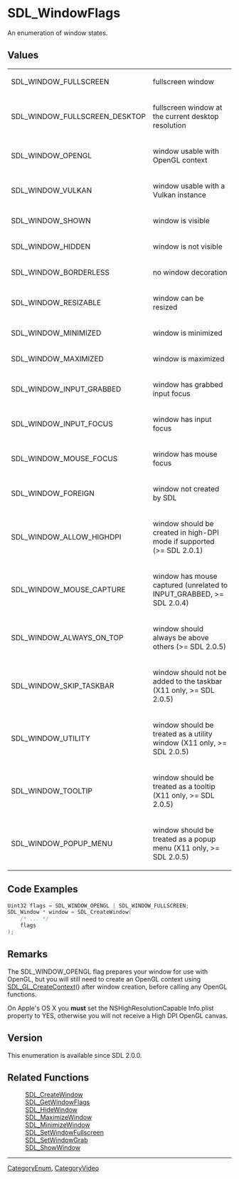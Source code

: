 = SDL_WindowFlags =
An enumeration of window states.


== Values ==
{|
|SDL_WINDOW_FULLSCREEN
|fullscreen window
|-
|SDL_WINDOW_FULLSCREEN_DESKTOP
|fullscreen window at the current desktop resolution
|-
|SDL_WINDOW_OPENGL
|window usable with OpenGL context
|-
|SDL_WINDOW_VULKAN
|window usable with a Vulkan instance
|-
|SDL_WINDOW_SHOWN
|window is visible
|-
|SDL_WINDOW_HIDDEN
|window is not visible
|-
|SDL_WINDOW_BORDERLESS
|no window decoration
|-
|SDL_WINDOW_RESIZABLE
|window can be resized
|-
|SDL_WINDOW_MINIMIZED
|window is minimized
|-
|SDL_WINDOW_MAXIMIZED
|window is maximized
|-
|SDL_WINDOW_INPUT_GRABBED
|window has grabbed input focus
|-
|SDL_WINDOW_INPUT_FOCUS
|window has input focus
|-
|SDL_WINDOW_MOUSE_FOCUS
|window has mouse focus
|-
|SDL_WINDOW_FOREIGN
|window not created by SDL
|-
|SDL_WINDOW_ALLOW_HIGHDPI
|window should be created in high-DPI mode if supported (>= SDL 2.0.1)
|-
|SDL_WINDOW_MOUSE_CAPTURE
|window has mouse captured (unrelated to INPUT_GRABBED, >= SDL 2.0.4)
|-
|SDL_WINDOW_ALWAYS_ON_TOP
| window should always be above others (>= SDL 2.0.5)
|-
|SDL_WINDOW_SKIP_TASKBAR
|window should not be added to the taskbar (X11 only, >= SDL 2.0.5)
|-
|SDL_WINDOW_UTILITY
|window should be treated as a utility window (X11 only, >= SDL 2.0.5)
|-
|SDL_WINDOW_TOOLTIP
|window should be treated as a tooltip (X11 only, >= SDL 2.0.5)
|-
|SDL_WINDOW_POPUP_MENU
|window should be treated as a popup menu (X11 only, >= SDL 2.0.5)
|}

== Code Examples ==
<syntaxhighlight lang='c++'>
Uint32 flags = SDL_WINDOW_OPENGL | SDL_WINDOW_FULLSCREEN;
SDL_Window * window = SDL_CreateWindow(
    /* ... */
    flags
);
</syntaxhighlight>

== Remarks ==
The SDL_WINDOW_OPENGL flag prepares your window for use with OpenGL, but you will still need to create an OpenGL context using [[SDL_GL_CreateContext]]() after window creation, before calling any OpenGL functions.

On Apple's OS X you '''must''' set the NSHighResolutionCapable Info.plist property to YES, otherwise you will not receive a High DPI OpenGL canvas.

== Version ==
This enumeration is available since SDL 2.0.0.

== Related Functions ==
:[[SDL_CreateWindow]]
:[[SDL_GetWindowFlags]]
:[[SDL_HideWindow]]
:[[SDL_MaximizeWindow]]
:[[SDL_MinimizeWindow]]
:[[SDL_SetWindowFullscreen]]
:[[SDL_SetWindowGrab]]
:[[SDL_ShowWindow]]

----
[[CategoryEnum]], [[CategoryVideo]]
